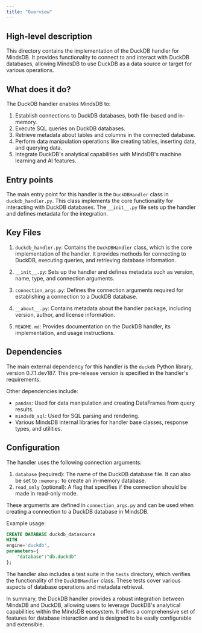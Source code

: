 ```yaml
---
title: "Overview"
---
```


## High-level description
This directory contains the implementation of the DuckDB handler for MindsDB. It provides functionality to connect to and interact with DuckDB databases, allowing MindsDB to use DuckDB as a data source or target for various operations.

## What does it do?
The DuckDB handler enables MindsDB to:
1. Establish connections to DuckDB databases, both file-based and in-memory.
2. Execute SQL queries on DuckDB databases.
3. Retrieve metadata about tables and columns in the connected database.
4. Perform data manipulation operations like creating tables, inserting data, and querying data.
5. Integrate DuckDB's analytical capabilities with MindsDB's machine learning and AI features.

## Entry points
The main entry point for this handler is the `DuckDBHandler` class in `duckdb_handler.py`. This class implements the core functionality for interacting with DuckDB databases. The `__init__.py` file sets up the handler and defines metadata for the integration.

## Key Files
1. `duckdb_handler.py`: Contains the `DuckDBHandler` class, which is the core implementation of the handler. It provides methods for connecting to DuckDB, executing queries, and retrieving database information.

2. `__init__.py`: Sets up the handler and defines metadata such as version, name, type, and connection arguments.

3. `connection_args.py`: Defines the connection arguments required for establishing a connection to a DuckDB database.

4. `__about__.py`: Contains metadata about the handler package, including version, author, and license information.

5. `README.md`: Provides documentation on the DuckDB handler, its implementation, and usage instructions.

## Dependencies
The main external dependency for this handler is the `duckdb` Python library, version 0.7.1.dev187. This pre-release version is specified in the handler's requirements.

Other dependencies include:
- `pandas`: Used for data manipulation and creating DataFrames from query results.
- `mindsdb_sql`: Used for SQL parsing and rendering.
- Various MindsDB internal libraries for handler base classes, response types, and utilities.

## Configuration
The handler uses the following connection arguments:

1. `database` (required): The name of the DuckDB database file. It can also be set to `:memory:` to create an in-memory database.
2. `read_only` (optional): A flag that specifies if the connection should be made in read-only mode.

These arguments are defined in `connection_args.py` and can be used when creating a connection to a DuckDB database in MindsDB.

Example usage:
```sql
CREATE DATABASE duckdb_datasource
WITH
engine='duckdb',
parameters={
    "database":"db.duckdb"
};
```

The handler also includes a test suite in the `tests` directory, which verifies the functionality of the `DuckDBHandler` class. These tests cover various aspects of database operations and metadata retrieval.

In summary, the DuckDB handler provides a robust integration between MindsDB and DuckDB, allowing users to leverage DuckDB's analytical capabilities within the MindsDB ecosystem. It offers a comprehensive set of features for database interaction and is designed to be easily configurable and extensible.